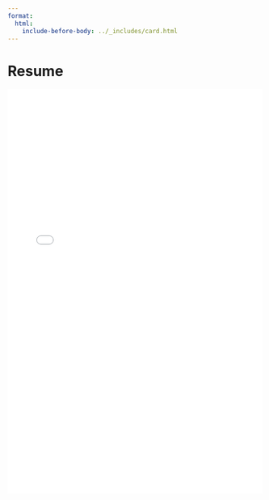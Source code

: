 ```yaml
---
format:
  html:
    include-before-body: ../_includes/card.html
---
```


<div id="page-content">
<h1> Resume </h1>
<iframe 
    src="../assets/RobbieFerrand_Resume.pdf" 
    style="width: 100%; height: 800px; border: none;">
</iframe>
</div>